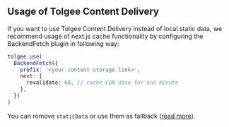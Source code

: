 ## Usage of Tolgee Content Delivery

If you want to use Tolgee Content Delivery instead of local static data,
we recommend usage of next.js cache functionality by configuring the BackendFetch plugin in following way:

```ts
tolgee.use(
  BackendFetch({
    prefix: '<your content storage link>',
    next: {
      revalidate: 60, // cache CDN data for one minute
    },
  })
)
```

You can remove `staticData` or use them as fallback ([read more](/js-sdk/providing-static-data#load-translations-directly-from-tolgee)).
